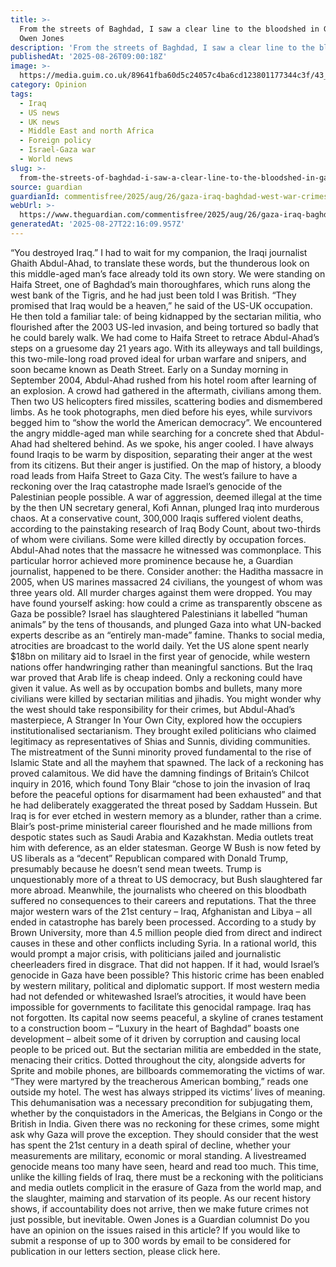 ```yaml
---
title: >-
  From the streets of Baghdad, I saw a clear line to the bloodshed in Gaza |
  Owen Jones
description: 'From the streets of Baghdad, I saw a clear line to the bloodshed in Gaza '
publishedAt: '2025-08-26T09:00:18Z'
image: >-
  https://media.guim.co.uk/89641fba60d5c24057c4ba6cd123801177344c3f/43_0_1672_1338/500.jpg
category: Opinion
tags:
  - Iraq
  - US news
  - UK news
  - Middle East and north Africa
  - Foreign policy
  - Israel-Gaza war
  - World news
slug: >-
  from-the-streets-of-baghdad-i-saw-a-clear-line-to-the-bloodshed-in-gaza-or-owen-jones
source: guardian
guardianId: commentisfree/2025/aug/26/gaza-iraq-baghdad-west-war-crimes
webUrl: >-
  https://www.theguardian.com/commentisfree/2025/aug/26/gaza-iraq-baghdad-west-war-crimes
generatedAt: '2025-08-27T22:16:09.957Z'
---
```

“You destroyed Iraq.” I had to wait for my companion, the Iraqi journalist Ghaith Abdul-Ahad, to translate these words, but the thunderous look on this middle-aged man’s face already told its own story. We were standing on Haifa Street, one of Baghdad’s main thoroughfares, which runs along the west bank of the Tigris, and he had just been told I was British. “They promised that Iraq would be a heaven,” he said of the US-UK occupation. He then told a familiar tale: of being kidnapped by the sectarian militia, who flourished after the 2003 US-led invasion, and being tortured so badly that he could barely walk. We had come to Haifa Street to retrace Abdul-Ahad’s steps on a gruesome day 21 years ago. With its alleyways and tall buildings, this two-mile-long road proved ideal for urban warfare and snipers, and soon became known as Death Street. Early on a Sunday morning in September 2004, Abdul-Ahad rushed from his hotel room after learning of an explosion. A crowd had gathered in the aftermath, civilians among them. Then two US helicopters fired missiles, scattering bodies and dismembered limbs. As he took photographs, men died before his eyes, while survivors begged him to “show the world the American democracy”. We encountered the angry middle-aged man while searching for a concrete shed that Abdul-Ahad had sheltered behind. As we spoke, his anger cooled. I have always found Iraqis to be warm by disposition, separating their anger at the west from its citizens. But their anger is justified. On the map of history, a bloody road leads from Haifa Street to Gaza City. The west’s failure to have a reckoning over the Iraq catastrophe made Israel’s genocide of the Palestinian people possible. A war of aggression, deemed illegal at the time by the then UN secretary general, Kofi Annan, plunged Iraq into murderous chaos. At a conservative count, 300,000 Iraqis suffered violent deaths, according to the painstaking research of Iraq Body Count, about two-thirds of whom were civilians. Some were killed directly by occupation forces. Abdul-Ahad notes that the massacre he witnessed was commonplace. This particular horror achieved more prominence because he, a Guardian journalist, happened to be there. Consider another: the Haditha massacre in 2005, when US marines massacred 24 civilians, the youngest of whom was three years old. All murder charges against them were dropped. You may have found yourself asking: how could a crime as transparently obscene as Gaza be possible? Israel has slaughtered Palestinians it labelled “human animals” by the tens of thousands, and plunged Gaza into what UN-backed experts describe as an “entirely man-made” famine. Thanks to social media, atrocities are broadcast to the world daily. Yet the US alone spent nearly $18bn on military aid to Israel in the first year of genocide, while western nations offer handwringing rather than meaningful sanctions. But the Iraq war proved that Arab life is cheap indeed. Only a reckoning could have given it value. As well as by occupation bombs and bullets, many more civilians were killed by sectarian militias and jihadis. You might wonder why the west should take responsibility for their crimes, but Abdul-Ahad’s masterpiece, A Stranger In Your Own City, explored how the occupiers institutionalised sectarianism. They brought exiled politicians who claimed legitimacy as representatives of Shias and Sunnis, dividing communities. The mistreatment of the Sunni minority proved fundamental to the rise of Islamic State and all the mayhem that spawned. The lack of a reckoning has proved calamitous. We did have the damning findings of Britain’s Chilcot inquiry in 2016, which found Tony Blair “chose to join the invasion of Iraq before the peaceful options for disarmament had been exhausted” and that he had deliberately exaggerated the threat posed by Saddam Hussein. But Iraq is for ever etched in western memory as a blunder, rather than a crime. Blair’s post-prime ministerial career flourished and he made millions from despotic states such as Saudi Arabia and Kazakhstan. Media outlets treat him with deference, as an elder statesman. George W Bush is now feted by US liberals as a “decent” Republican compared with Donald Trump, presumably because he doesn’t send mean tweets. Trump is unquestionably more of a threat to US democracy, but Bush slaughtered far more abroad. Meanwhile, the journalists who cheered on this bloodbath suffered no consequences to their careers and reputations. That the three major western wars of the 21st century – Iraq, Afghanistan and Libya – all ended in catastrophe has barely been processed. According to a study by Brown University, more than 4.5 million people died from direct and indirect causes in these and other conflicts including Syria. In a rational world, this would prompt a major crisis, with politicians jailed and journalistic cheerleaders fired in disgrace. That did not happen. If it had, would Israel’s genocide in Gaza have been possible? This historic crime has been enabled by western military, political and diplomatic support. If most western media had not defended or whitewashed Israel’s atrocities, it would have been impossible for governments to facilitate this genocidal rampage. Iraq has not forgotten. Its capital now seems peaceful, a skyline of cranes testament to a construction boom – “Luxury in the heart of Baghdad” boasts one development – albeit some of it driven by corruption and causing local people to be priced out. But the sectarian militia are embedded in the state, menacing their critics. Dotted throughout the city, alongside adverts for Sprite and mobile phones, are billboards commemorating the victims of war. “They were martyred by the treacherous American bombing,” reads one outside my hotel. The west has always stripped its victims’ lives of meaning. This dehumanisation was a necessary precondition for subjugating them, whether by the conquistadors in the Americas, the Belgians in Congo or the British in India. Given there was no reckoning for these crimes, some might ask why Gaza will prove the exception. They should consider that the west has spent the 21st century in a death spiral of decline, whether your measurements are military, economic or moral standing. A livestreamed genocide means too many have seen, heard and read too much. This time, unlike the killing fields of Iraq, there must be a reckoning with the politicians and media outlets complicit in the erasure of Gaza from the world map, and the slaughter, maiming and starvation of its people. As our recent history shows, if accountability does not arrive, then we make future crimes not just possible, but inevitable. Owen Jones is a Guardian columnist Do you have an opinion on the issues raised in this article? If you would like to submit a response of up to 300 words by email to be considered for publication in our letters section, please click here.
